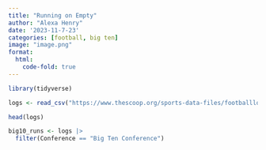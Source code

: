 ```yaml
---
title: "Running on Empty"
author: "Alexa Henry"
date: '2023-11-7-23'
categories: [football, big ten]
image: "image.png"
format: 
  html:
    code-fold: true
---
```


```r
library(tidyverse)
```

```r
logs <- read_csv("https://www.thescoop.org/sports-data-files/footballlogs23.csv")
```

```r
head(logs)
```

```r
big10_runs <- logs |>
  filter(Conference == "Big Ten Conference")
```

